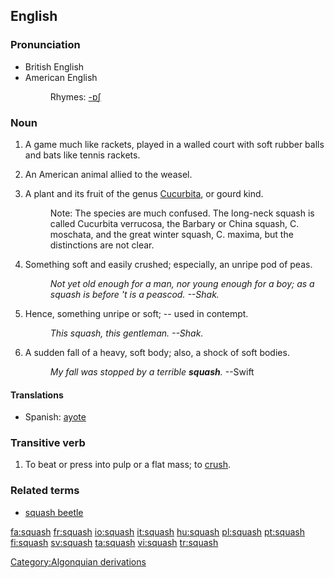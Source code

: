 {{wikipedia}}
==English==

===Pronunciation===
*British English {{IPA|/'skwɒʃ/}}
*American English {{IPA|/'skwɑʃ/}}
*:Rhymes: [[Rhymes:English:-ɒʃ|-ɒʃ]]

===Noun===
{{en-noun|es|-}}

# A game much like rackets, played in a walled court with soft rubber balls and bats like tennis rackets.
# {{context|obsolete|zoo}} An American animal allied to the weasel.
# {{botany}} A plant and its fruit of the genus [[Cucurbita]], or gourd kind.
#:Note: The species are much confused.  The long-neck squash is called Cucurbita verrucosa, the Barbary or China squash, C. moschata, and the great winter squash, C. maxima, but the distinctions are not clear.
# {{obsolete}} Something soft and easily crushed; especially, an unripe pod of peas.
#:''Not yet old enough for a man, nor young enough for a boy; as a squash is before 't is a peascod. --Shak.''
# {{obsolete}} Hence, something unripe or soft; -- used in contempt.
#:''This squash, this gentleman. --Shak.''
# {{obsolete}} A sudden fall of a heavy, soft body; also, a shock of soft bodies.
#:''My fall was stopped by a terrible '''squash'''.'' --Swift

====Translations====
*Spanish: [[ayote]]

===Transitive verb===
{{en-verb|squash|es}}

# To beat or press into pulp or a flat mass; to [[crush]].

===Related terms===
*[[squash beetle]]

[[Category:Algonquian derivations]]

[[fa:squash]]
[[fr:squash]]
[[io:squash]]
[[it:squash]]
[[hu:squash]]
[[pl:squash]]
[[pt:squash]]
[[fi:squash]]
[[sv:squash]]
[[ta:squash]]
[[vi:squash]]
[[tr:squash]]